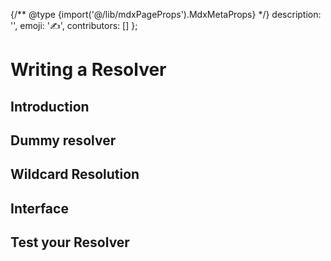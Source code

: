 
{/** @type {import('@/lib/mdxPageProps').MdxMetaProps} */}
    description: '',
    emoji: '✍️',
    contributors: []
};

# Writing a Resolver

<WIP />

## Introduction

## Dummy resolver

## Wildcard Resolution

## Interface

## Test your Resolver

<LiveDemo id="resolver_test" />
